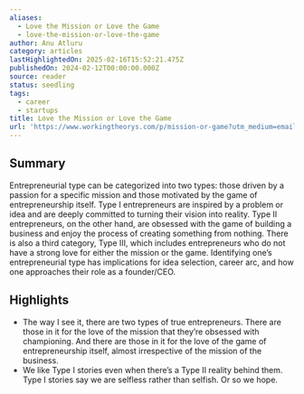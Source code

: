 ```yaml
---
aliases:
  - Love the Mission or Love the Game
  - love-the-mission-or-love-the-game
author: Anu Atluru
category: articles
lastHighlightedOn: 2025-02-16T15:52:21.475Z
publishedOn: 2024-02-12T00:00:00.000Z
source: reader
status: seedling
tags:
  - career
  - startups
title: Love the Mission or Love the Game
url: 'https://www.workingtheorys.com/p/mission-or-game?utm_medium=email'
---
```

## Summary

Entrepreneurial type can be categorized into two types: those driven by a passion for a specific mission and those motivated by the game of entrepreneurship itself. Type I entrepreneurs are inspired by a problem or idea and are deeply committed to turning their vision into reality. Type II entrepreneurs, on the other hand, are obsessed with the game of building a business and enjoy the process of creating something from nothing. There is also a third category, Type III, which includes entrepreneurs who do not have a strong love for either the mission or the game. Identifying one’s entrepreneurial type has implications for idea selection, career arc, and how one approaches their role as a founder/CEO.

## Highlights

- The way I see it, there are two types of true entrepreneurs. There are those in it for the love of the mission that they’re obsessed with championing. And there are those in it for the love of the game of entrepreneurship itself, almost irrespective of the mission of the business.
- We like Type I stories even when there’s a Type II reality behind them. Type I stories say we are selfless rather than selfish. Or so we hope.
